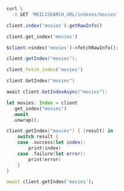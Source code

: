 <CodeGroup>

```bash cURL
curl \
  -X GET 'MEILISEARCH_URL/indexes/movies'
```


```javascript JS
client.index('movies').getRawInfo()
```


```python Python
client.get_index('movies')
```


```php PHP
$client->index('movies')->fetchRawInfo();
```


```java Java
client.getIndex("movies");
```


```ruby Ruby
client.fetch_index('movies')
```


```go Go
client.GetIndex("movies")
```


```csharp C#
await client.GetIndexAsync("movies");
```


```rust Rust
let movies: Index = client
  .get_index("movies")
  .await
  .unwrap();
```


```swift Swift
client.getIndex("movies") { (result) in
    switch result {
    case .success(let index):
        print(index)
    case .failure(let error):
        print(error)
    }
}
```


```dart Dart
await client.getIndex('movies');
```

</CodeGroup>